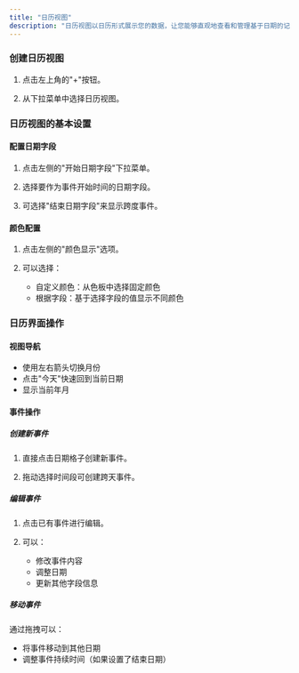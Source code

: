 ```yaml
---
title: "日历视图"
description: "日历视图以日历形式展示您的数据，让您能够直观地查看和管理基于日期的记录。它特别适合管理会议安排、项目时间线、活动计划等时间相关的内容。通过日历视图，您可以轻松地查看任务分布，并进行时间管理。"
---
```


### 创建日历视图

1. 点击左上角的"+"按钮。

2. 从下拉菜单中选择日历视图。

### 日历视图的基本设置

#### 配置日期字段

1. 点击左侧的"开始日期字段"下拉菜单。

2. 选择要作为事件开始时间的日期字段。

3. 可选择"结束日期字段"来显示跨度事件。

#### 颜色配置

1. 点击左侧的"颜色显示"选项。

2. 可以选择：
   - 自定义颜色：从色板中选择固定颜色
   - 根据字段：基于选择字段的值显示不同颜色

### 日历界面操作

#### 视图导航
- 使用左右箭头切换月份
- 点击"今天"快速回到当前日期
- 显示当前年月

#### 事件操作

##### 创建新事件

1. 直接点击日期格子创建新事件。

2. 拖动选择时间段可创建跨天事件。

##### 编辑事件

1. 点击已有事件进行编辑。

2. 可以：
   - 修改事件内容
   - 调整日期
   - 更新其他字段信息

##### 移动事件

通过拖拽可以：
- 将事件移动到其他日期
- 调整事件持续时间（如果设置了结束日期）
